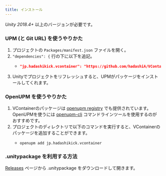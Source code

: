 ```yaml
---
title: インストール
---
```


*Unity 2018.4+* 以上のバージョンが必要です。

### UPM (と Git URL) を使うやりかた

1. プロジェクトの `Packages/manifest.json` ファイルを開く。
2. `"dependencies": {` 行の下に以下を追記。
    - ```json title="Packages/manifest.json"
      "jp.hadashikick.vcontainer": "https://github.com/hadashiA/VContainer.git?path=VContainer/Assets/VContainer#1.15.2",
      ```
3. Unityでプロジェクトをリフレッシュすると、UPMがパッケージをインストールしてくれます。

### OpenUPM を使うやりかた

1. VContainerのパッケージは [openupm registry](https://openupm.com) でも提供されています。 OpenUPMを使うには [openupm-cli](https://github.com/openupm/openupm-cli) コマンドラインツールを使用するのがおすすめです。
2. プロジェクトのディレクトリで以下のコマンドを実行すると、VContainerのパッケージを追加することができます。
    - ```
      openupm add jp.hadashikick.vcontainer
      ```

### .unitypackage を利用する方法

[Releases](https://github.com/hadashiA/VContainer/releases) ページから .unitypackage をダウンロードして開きます。

